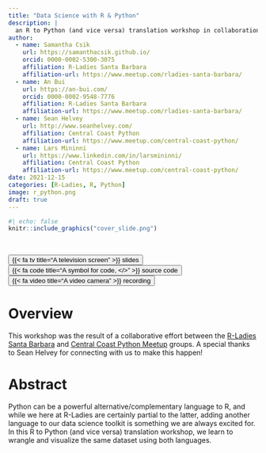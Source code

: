 ```yaml
---
title: "Data Science with R & Python"
description: |
  an R to Python (and vice versa) translation workshop in collaboration with Central Coast Python
author:
  - name: Samantha Csik
    url: https://samanthacsik.github.io/
    orcid: 0000-0002-5300-3075
    affiliation: R-Ladies Santa Barbara
    affiliation-url: https://www.meetup.com/rladies-santa-barbara/
  - name: An Bui
    url: https://an-bui.com/
    orcid: 0000-0002-9548-7776
    affiliation: R-Ladies Santa Barbara
    affiliation-url: https://www.meetup.com/rladies-santa-barbara/
  - name: Sean Helvey
    url: http://www.seanhelvey.com/
    affiliation: Central Coast Python
    affiliation-url: https://www.meetup.com/central-coast-python/
  - name: Lars Mininni
    url: https://www.linkedin.com/in/larsmininni/
    affiliation: Central Coast Python
    affiliation-url: https://www.meetup.com/central-coast-python/
date: 2021-12-15
categories: [R-Ladies, R, Python]
image: r_python.png
draft: true
---
```


```r
#| echo: false
knitr::include_graphics("cover_slide.png")
```

<br>

<div class="container">
<div class="center">
<button type="button" class="button-styling" onclick=window.location.href='https://docs.google.com/presentation/d/1jXb8wbcP2f7flSfLMoX2gui70G67XRjftJRMLselOlE/edit?usp=sharing'>{{< fa tv title="A television screen" >}} slides</button>
<button type="button" class="button-styling" onclick=window.location.href='https://github.com/samanthacsik/RLadiesSB-RvsPython'>{{< fa code title="A symbol for code, </>" >}} source code</button> 
<!-- <button type="button" class="button-styling" onclick=window.location.href='https://www.meetup.com/rladies-santa-barbara/events/281807986/'>{{< fa meetup title="The Meetup symbol, an 'm' inside a circle" >}} meetup event</button> -->
<button type="button" class="button-styling" onclick=window.location.href='https://drive.google.com/file/d/1OenD9vq8pr558iuk1th2fjZBRs9sWoXt/view'>{{< fa video title="A video camera" >}} recording</button>
</div>
</div>

<!-- <br> -->

<!-- <div class="container"> -->
<!-- <div class="center"> -->
<!-- <button type="button" class="button-styling" onclick=window.location.href='https://www.meetup.com/rladies-santa-barbara/events/281807986/'>`r fontawesome::fa("meetup", fill = "#64605f", a11y = "sem")` meetup event</button> -->
<!-- <button type="button" class="button-styling" onclick=window.location.href='https://drive.google.com/file/d/1OenD9vq8pr558iuk1th2fjZBRs9sWoXt/view'>`r fontawesome::fa("video", fill = "#64605f", a11y = "sem")` recording</button> -->
<!-- </div> -->
<!-- </div> -->

# Overview

This workshop was the result of a collaborative effort between the [R-Ladies Santa Barbara](https://www.meetup.com/rladies-santa-barbara/events/281807986/){target="_blank"} and [Central Coast Python Meetup](https://www.meetup.com/central-coast-python/){target="_blank"} groups. A special thanks to Sean Helvey for connecting with us to make this happen!

# Abstract 

Python can be a powerful alternative/complementary language to R, and while we here at R-Ladies are certainly partial to the latter, adding another language to our data science toolkit is something we are always excited for. In this R to Python (and vice versa) translation workshop, we learn to wrangle and visualize the same dataset using both languages.
